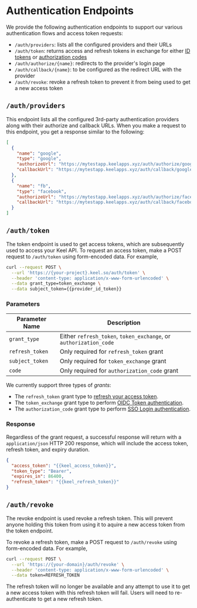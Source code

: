 # Authentication Endpoints

We provide the following authentication endpoints to support our various authentication flows and access token requests:
 - `/auth/providers`: lists all the configured providers and their URLs
 - `/auth/token`: returns access and refresh tokens in exchange for either [ID tokens](/authentication/flows/oidc-token#getting-access-tokens) or [authorization codes](/authentication/flows/sso-login#getting-access-tokens)
 - `/auth/authorize/{name}`: redirects to the provider's login page
 - `/auth/callback/{name}`: to be configured as the redirect URL with the provider
 - `/auth/revoke`: revoke a refresh token to prevent it from being used to get a new access token

## `/auth/providers`

This endpoint lists all the configured 3rd-party authentication providers along with their authorize and callback URLs. When you make a request to this endpoint, you get a response similar to the following:

```json
[
  {
    "name": "google",
    "type": "google",
    "authorizeUrl": "https://mytestapp.keelapps.xyz/auth/authorize/google",
    "callbackUrl": "https://mytestapp.keelapps.xyz/auth/callback/google"
  },
  {
    "name": "fb",
    "type": "facebook",
    "authorizeUrl": "https://mytestapp.keelapps.xyz/auth/authorize/facebook",
    "callbackUrl": "https://mytestapp.keelapps.xyz/auth/callback/facebook"
  }
]
```

## `/auth/token`

The token endpoint is used to get access tokens, which are subsequently used to access your Keel API. To request an access token, make a POST request to `/auth/token` using form-encoded data. For example,

```bash
curl --request POST \
  --url 'https://{your-project}.keel.so/auth/token' \
  --header 'content-type: application/x-www-form-urlencoded' \
  --data grant_type=token_exchange \
  --data subject_token={{provider_id_token}}
```

### Parameters

| Parameter Name | Description                                |
|----------------|--------------------------------------------|
| `grant_type`     | Either `refresh_token`, `token_exchange`, or `authorization_code` |
| `refresh_token`  | Only required for `refresh_token` grant    |
| `subject_token`  | Only required for `token_exchange` grant   |
| `code`  | Only required for `authorization_code` grant   |

We currently support three types of _grants_:

 - The `refresh_token` grant type to [refresh your access token](/authentication/refresh-tokens).
 - The `token_exchange` grant type to perform [OIDC Token authentication](/authentication/flows/oidc-token). 
 - The `authorization_code` grant type to perform [SSO Login authentication](/authentication/flows/sso-login). 


### Response

Regardless of the grant request, a successful response will return with a `application/json` HTTP 200 response, which will include the access token, refresh token, and expiry duration.

```json filename="HTTP 200"
{
  "access_token": "{{keel_access_token}}",
  "token_type": "Bearer",
  "expires_in": 86400,
  "refresh_token": "{{keel_refresh_token}}"
}
```

## `/auth/revoke`

The revoke endpoint is used revoke a refresh token. This will prevent anyone holding this token from using it to aquire a new access token from the token endpoint.

To revoke a refresh token, make a POST request to `/auth/revoke` using form-encoded data.  For example,

```bash
curl --request POST \
  --url 'https://{your-domain}/auth/revoke' \
  --header 'content-type: application/x-www-form-urlencoded' \
  --data token=REFRESH_TOKEN 
```

The refresh token will no longer be available and any attempt to use it to get a new access token with this refresh token will fail. Users will need to re-authenticate to get a new refresh token.

